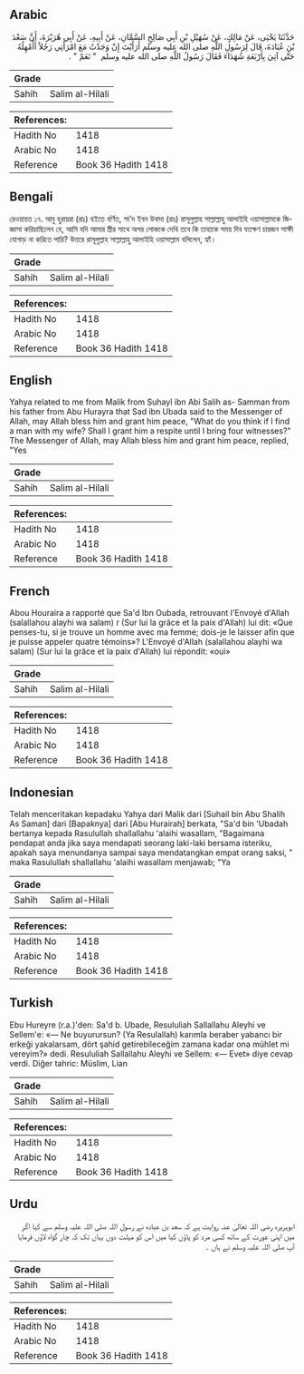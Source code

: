 ## Arabic


<div dir="rtl" lang="ar" style={{fontSize:'larger',backgroundColor:'#f8f9fa',padding:20}}>
حَدَّثَنَا يَحْيَى، عَنْ مَالِكٍ، عَنْ سُهَيْلِ بْنِ أَبِي صَالِحٍ السَّمَّانِ، عَنْ أَبِيهِ، عَنْ أَبِي هُرَيْرَةَ، أَنَّ سَعْدَ بْنَ عُبَادَةَ، قَالَ لِرَسُولِ اللَّهِ صلى الله عليه وسلم أَرَأَيْتَ إِنْ وَجَدْتُ مَعَ امْرَأَتِي رَجُلاً أَأُمْهِلُهُ حَتَّى آتِيَ بِأَرْبَعَةِ شُهَدَاءَ فَقَالَ رَسُولُ اللَّهِ صلى الله عليه وسلم ‏ "‏ نَعَمْ ‏"‏ ‏.‏
</div>
<div style={{backgroundColor:'#f8f9fa',padding:20, marginBottom: 10}}><table> <thead> <tr> <th>Grade</th> <th></th> </tr> </thead> <tbody> <tr><td>Sahih</td><td>Salim al-Hilali</td></tr></tbody></table><table> <thead> <tr> <th>References:</th> <th></th> </tr> </thead> <tbody><tr><td>Hadith No</td><td>1418</td></tr><tr><td>Arabic No</td><td>1418</td></tr><tr><td>Reference</td><td>Book 36 Hadith 1418</td></tr></tbody></table></div>

## Bengali


<div dir="ltr" lang="bn" style={{fontSize:'larger',backgroundColor:'#f8f9fa',padding:20}}>
রেওয়ায়ত ১৭. আবু হুরায়রা (রাঃ) হইতে বর্ণিত, সা'দ ইবন উবাদা (রাঃ) রাসূলুল্লাহ সাল্লাল্লাহু আলাইহি ওয়াসাল্লামকে জিজ্ঞাসা করিয়াছিলেন যে, আমি যদি আমার স্ত্রীর সাথে অপর লোককে দেখি তবে কি তাহাকে সময় দিব যতক্ষণ চারজন সাক্ষী যোগাড় না করিতে পারি? উত্তরে রাসূলুল্লাহ সাল্লাল্লাহু আলাইহি ওয়াসাল্লাম বলিলেন, হ্যাঁ।
</div>
<div style={{backgroundColor:'#f8f9fa',padding:20, marginBottom: 10}}><table> <thead> <tr> <th>Grade</th> <th></th> </tr> </thead> <tbody> <tr><td>Sahih</td><td>Salim al-Hilali</td></tr></tbody></table><table> <thead> <tr> <th>References:</th> <th></th> </tr> </thead> <tbody><tr><td>Hadith No</td><td>1418</td></tr><tr><td>Arabic No</td><td>1418</td></tr><tr><td>Reference</td><td>Book 36 Hadith 1418</td></tr></tbody></table></div>

## English


<div dir="ltr" lang="en" style={{fontSize:'larger',backgroundColor:'#f8f9fa',padding:20}}>
Yahya related to me from Malik from Suhayl ibn Abi Salih as- Samman from his father from Abu Hurayra that Sad ibn Ubada said to the Messenger of Allah, may Allah bless him and grant him peace, "What do you think if I find a man with my wife? Shall I grant him a respite until I bring four witnesses?" The Messenger of Allah, may Allah bless him and grant him peace, replied, "Yes
</div>
<div style={{backgroundColor:'#f8f9fa',padding:20, marginBottom: 10}}><table> <thead> <tr> <th>Grade</th> <th></th> </tr> </thead> <tbody> <tr><td>Sahih</td><td>Salim al-Hilali</td></tr></tbody></table><table> <thead> <tr> <th>References:</th> <th></th> </tr> </thead> <tbody><tr><td>Hadith No</td><td>1418</td></tr><tr><td>Arabic No</td><td>1418</td></tr><tr><td>Reference</td><td>Book 36 Hadith 1418</td></tr></tbody></table></div>

## French


<div dir="ltr" lang="fr" style={{fontSize:'larger',backgroundColor:'#f8f9fa',padding:20}}>
Abou Houraira a rapporté que Sa'd Ibn Oubada, retrouvant l'Envoyé d'Allah (salallahou alayhi wa salam) r (Sur lui la grâce et la paix d'Allah) lui dit: «Que penses-tu, si je trouve un homme avec ma femme; dois-je le laisser afin que je puisse appeler quatre témoins»? L'Envoyé d'Allah (salallahou alayhi wa salam) (Sur lui la grâce et la paix d'Allah) lui répondit: «oui»
</div>
<div style={{backgroundColor:'#f8f9fa',padding:20, marginBottom: 10}}><table> <thead> <tr> <th>Grade</th> <th></th> </tr> </thead> <tbody> <tr><td>Sahih</td><td>Salim al-Hilali</td></tr></tbody></table><table> <thead> <tr> <th>References:</th> <th></th> </tr> </thead> <tbody><tr><td>Hadith No</td><td>1418</td></tr><tr><td>Arabic No</td><td>1418</td></tr><tr><td>Reference</td><td>Book 36 Hadith 1418</td></tr></tbody></table></div>

## Indonesian


<div dir="ltr" lang="id" style={{fontSize:'larger',backgroundColor:'#f8f9fa',padding:20}}>
Telah menceritakan kepadaku Yahya dari Malik dari [Suhail bin Abu Shalih As Saman] dari [Bapaknya] dari [Abu Hurairah] berkata, "Sa'd bin 'Ubadah bertanya kepada Rasulullah shallallahu 'alaihi wasallam, "Bagaimana pendapat anda jika saya mendapati seorang laki-laki bersama isteriku, apakah saya menundanya sampai saya mendatangkan empat orang saksi, " maka Rasulullah shallallahu 'alaihi wasallam menjawab; "Ya
</div>
<div style={{backgroundColor:'#f8f9fa',padding:20, marginBottom: 10}}><table> <thead> <tr> <th>Grade</th> <th></th> </tr> </thead> <tbody> <tr><td>Sahih</td><td>Salim al-Hilali</td></tr></tbody></table><table> <thead> <tr> <th>References:</th> <th></th> </tr> </thead> <tbody><tr><td>Hadith No</td><td>1418</td></tr><tr><td>Arabic No</td><td>1418</td></tr><tr><td>Reference</td><td>Book 36 Hadith 1418</td></tr></tbody></table></div>

## Turkish


<div dir="ltr" lang="tr" style={{fontSize:'larger',backgroundColor:'#f8f9fa',padding:20}}>
Ebu Hureyre (r.a.)'den: Sa'd b. Ubade, Resululiah Sallallahu Aleyhi ve Sellem'e: «— Ne buyurursun? (Ya Resulallah) karımla beraber yabancı bir erkeği yakalarsam, dört şahid getirebileceğim zamana kadar ona mühlet mi vereyim?» dedi. Resululiah Sallallahu Aleyhi ve Sellem: «— Evet» diye cevap verdi. Diğer tahric: Müslim, Lian
</div>
<div style={{backgroundColor:'#f8f9fa',padding:20, marginBottom: 10}}><table> <thead> <tr> <th>Grade</th> <th></th> </tr> </thead> <tbody> <tr><td>Sahih</td><td>Salim al-Hilali</td></tr></tbody></table><table> <thead> <tr> <th>References:</th> <th></th> </tr> </thead> <tbody><tr><td>Hadith No</td><td>1418</td></tr><tr><td>Arabic No</td><td>1418</td></tr><tr><td>Reference</td><td>Book 36 Hadith 1418</td></tr></tbody></table></div>

## Urdu


<div dir="rtl" lang="ur" style={{fontSize:'larger',backgroundColor:'#f8f9fa',padding:20}}>
ابوہریرہ رضی اللہ تعالیٰ عنہ روایت ہے کہ سعد بن عبادہ نے رسول اللہ صلی اللہ علیہ وسلم سے کہا اگر میں اپنی عورت کے ساتھ کسی مرد کو پاؤں کیا میں اس کو مہلت دوں یہاں تک کہ چار گواہ لاؤں فرمایا آپ صلی اللہ علیہ وسلم نے ہاں ۔
</div>
<div style={{backgroundColor:'#f8f9fa',padding:20, marginBottom: 10}}><table> <thead> <tr> <th>Grade</th> <th></th> </tr> </thead> <tbody> <tr><td>Sahih</td><td>Salim al-Hilali</td></tr></tbody></table><table> <thead> <tr> <th>References:</th> <th></th> </tr> </thead> <tbody><tr><td>Hadith No</td><td>1418</td></tr><tr><td>Arabic No</td><td>1418</td></tr><tr><td>Reference</td><td>Book 36 Hadith 1418</td></tr></tbody></table></div>